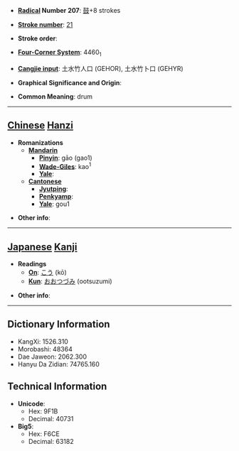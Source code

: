 * '''[[Wiktionary:Chinese radical index| Radical]] Number 207''': [[Wiktionary:Chinese radical index 鼓|鼓]]+8 strokes

* '''[[Wiktionary:Chinese total strokes index|Stroke number]]''': [[Wiktionary:Chinese total strokes index 21|21]]

* '''Stroke order''': 

* '''[[Wiktionary:Chinese four corner index|Four-Corner System]]''': 4460<sub>1</sub>

* '''[[Wiktionary:Chinese Cangjie index|Cangjie input]]''': 土水竹人口 (GEHOR), 土水竹卜口 (GEHYR)

* '''Graphical Significance and Origin''': 

* '''Common Meaning''': drum

----

== [[Chinese]] [[Hanzi]] ==

* '''Romanizations'''
** '''[[Mandarin]]'''
*** '''[[Pinyin]]''': gāo (gao1)
*** '''[[Wade-Giles]]''': kao<sup>1</sup>
*** '''[[Yale]]''': 
** '''[[Cantonese]]'''
*** '''[[Jyutping]]''':
*** '''[[Penkyamp]]''': 
*** '''[[Yale]]''': gou1

* '''Other info''': 

----

== [[Japanese]] [[Kanji]] ==

* '''Readings'''
** '''[[On]]''': [[こう]] (kō)
** '''[[Kun]]''': [[おおつづみ]] (ootsuzumi)

* '''Other info''':  

----

== Dictionary Information ==

* KangXi: 1526.310
* Morobashi: 48364
* Dae Jaweon: 2062.300
* Hanyu Da Zidian: 74765.160

== Technical Information ==

* '''Unicode''':
** Hex: 9F1B
** Decimal: 40731
* '''Big5''':
** Hex: F6CE
** Decimal: 63182